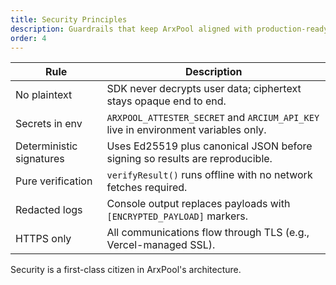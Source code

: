 ```yaml
---
title: Security Principles
description: Guardrails that keep ArxPool aligned with production-ready expectations.
order: 4
---
```


| Rule | Description |
| --- | --- |
| No plaintext | SDK never decrypts user data; ciphertext stays opaque end to end. |
| Secrets in env | `ARXPOOL_ATTESTER_SECRET` and `ARCIUM_API_KEY` live in environment variables only. |
| Deterministic signatures | Uses Ed25519 plus canonical JSON before signing so results are reproducible. |
| Pure verification | `verifyResult()` runs offline with no network fetches required. |
| Redacted logs | Console output replaces payloads with `[ENCRYPTED_PAYLOAD]` markers. |
| HTTPS only | All communications flow through TLS (e.g., Vercel-managed SSL). |

Security is a first-class citizen in ArxPool's architecture.

